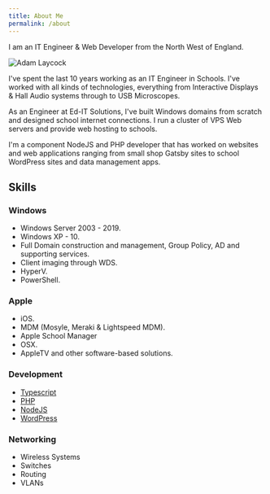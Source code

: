 ```yaml
---
title: About Me
permalink: /about
---
```

I am an IT Engineer & Web Developer from the North West of England.

![Adam Laycock](/img/profile.jpg)

I've spent the last 10 years working as an IT Engineer in Schools. I've worked with all kinds of technologies, everything from Interactive Displays & Hall Audio systems through to USB Microscopes.

As an Engineer at Ed-IT Solutions, I've built Windows domains from scratch and designed school internet connections. I run a cluster of VPS Web servers and provide web hosting to schools.

I'm a component NodeJS and PHP developer that has worked on websites and web applications ranging from small shop Gatsby sites to school WordPress sites and data management apps.

## Skills

### Windows

 - Windows Server 2003 - 2019.
 - Windows XP - 10.
 - Full Domain construction and management, Group Policy, AD and supporting services.
 - Client imaging through WDS.
 - HyperV.
 - PowerShell.

### Apple

 - iOS.
 - MDM (Mosyle, Meraki & Lightspeed MDM).
 - Apple School Manager
 - OSX.
 - AppleTV and other software-based solutions.

### Development

 - [Typescript](/articles/typescript)
 - [PHP](/articles/php)
 - [NodeJS](/articles/node)
 - [WordPress](/articles/wordpress)

### Networking

 - Wireless Systems
 - Switches
 - Routing
 - VLANs
